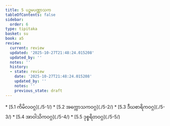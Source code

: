 ```yaml
---
title: 5 ပဉ္စမပဏ္ဏာသက
tableOfContents: false
sidebar:
  order: 6
type: tipitaka
basket: su
book: a5
review:
  current: review
  updated: '2025-10-27T21:48:24.015208'
  updated_by: ''
  notes: ''
  history:
  - state: review
    date: '2025-10-27T21:48:24.015208'
    updated_by: ''
    notes: ''
    previous_state: draft
---
```



<ReviewStatus review={frontmatter.review} showDetails={true} />

<HypothesisAnnotation frontmatter={frontmatter} />

<DynamicBreadcrumb />



<TableOfContents book="a5" section="5">
* [5.1 ကိမိလဝဂ္ဂ](./5-1/)
* [5.2 အက္ကောသကဝဂ္ဂ](./5-2/)
* [5.3 ဒီဃစာရိကဝဂ္ဂ](./5-3/)
* [5.4 အာဝါသိကဝဂ္ဂ](./5-4/)
* [5.5 ဒုစ္စရိတဝဂ္ဂ](./5-5/)
</TableOfContents>